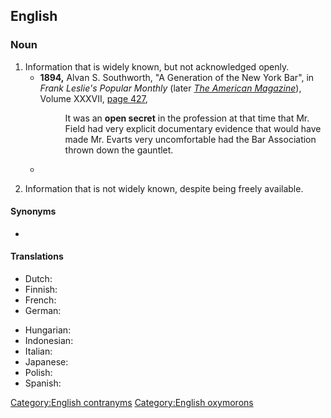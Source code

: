 ==English==

===Noun===
{{en-noun}}

# Information that is widely known, but not acknowledged openly.
#* '''1894,''' Alvan S. Southworth, "A Generation of the New York Bar", in ''Frank Leslie's Popular Monthly'' (later ''[[w:American Magazine|The American Magazine]]''), Volume XXXVII, [http://books.google.com/books?id=WfEJAAAAIAAJ&amp;pg=RA1-PA427&amp;dq=%22open+secret%22 page 427],
#*: It was an '''open secret''' in the profession at that time that Mr. Field had very explicit documentary evidence that would have made Mr. Evarts very uncomfortable had the Bar Association thrown down the gauntlet.
#* {{quote-web|en|url=https://www.theatlantic.com/ideas/archive/2018/11/where-us-middle-east/574747/|title=The Arab Winter Is Coming|date=2018-11-03|author=Hassan Hassan|work=The Atlantic|passage= It is now an '''open secret''' that Gulf states have developed ties with Israel, in the absence of formal relations, including trade partnerships and security deals.}}
# {{lb|en|dated}} Information that is not widely known, despite being freely available.

====Synonyms====
* {{l|en|secret of Polichinelle}}

====Translations====
{{trans-top|widely known fact not mentioned}}
* Dutch: {{t|nl|publiek geheim|n}}
* Finnish: {{t|fi|julkinen salaisuus}}
* French: {{t+|fr|secret de Polichinelle|m}}
* German: {{t|de|offenes Geheimnis|n}}
{{trans-mid}}
* Hungarian: {{t|hu|nyílt titok}}
* Indonesian: {{t+|id|rahasia umum}}
* Italian: {{t|it|segreto di pulcinella|m}}
* Japanese: {{t|ja|公然の秘密|tr=kōzen no himitsu|sc=Jpan}}
* Polish: {{t+|pl|tajemnica poliszynela|f}}
* Spanish: {{t|es|secreto a voces|m}}
{{trans-bottom}}

[[Category:English contranyms]]
[[Category:English oxymorons]]